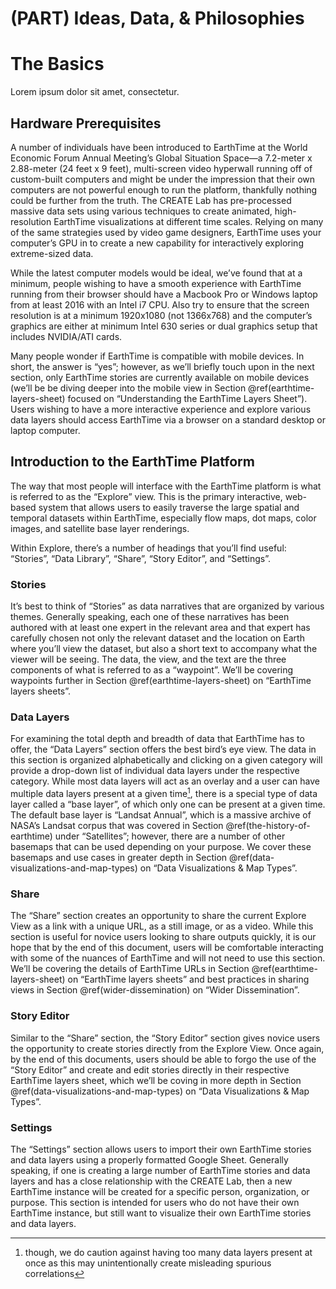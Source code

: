 # (PART) Ideas, Data, & Philosophies {-} 

# The Basics

Lorem ipsum dolor sit amet, consectetur.

## Hardware Prerequisites

A number of individuals have been introduced to EarthTime at the World Economic Forum Annual Meeting’s Global Situation Space—a 7.2-meter x 2.88-meter (24 feet x 9 feet), multi-screen video hyperwall running off of custom-built computers and might be under the impression that their own computers are not powerful enough to run the platform, thankfully nothing could be further from the truth. The CREATE Lab has pre-processed massive data sets using various techniques to create animated, high-resolution EarthTime visualizations at different time scales. Relying on many of the same strategies used by video game designers, EarthTime uses your computer’s GPU in to create a new capability for interactively exploring extreme-sized data.

While the latest computer models would be ideal, we’ve found that at a minimum, people wishing to have a smooth experience with EarthTime running from their browser should have a Macbook Pro or Windows laptop from at least 2016 with an Intel i7 CPU. Also try to ensure that the screen resolution is at a minimum 1920x1080 (not 1366x768) and the computer’s graphics are either at minimum Intel 630 series or dual graphics setup that includes NVIDIA/ATI cards.

Many people wonder if EarthTime is compatible with mobile devices. In short, the answer is “yes”; however, as we’ll briefly touch upon in the next section, only EarthTime stories are currently available on mobile devices (we’ll be be diving deeper into the mobile view in Section \@ref(earthtime-layers-sheet) focused on “Understanding the EarthTime Layers Sheet”). Users wishing to have a more interactive experience and explore various data layers should access EarthTime via a browser on a standard desktop or laptop computer. 

## Introduction to the EarthTime Platform

The way that most people will interface with the EarthTime platform is what is referred to as the “Explore” view. This is the primary interactive, web-based system that allows users to easily traverse the large spatial and temporal datasets within EarthTime, especially flow maps, dot maps, color images, and satellite base layer renderings. 

Within Explore, there’s a number of headings that you’ll find useful: “Stories”, “Data Library”, “Share”, “Story Editor”, and “Settings”.

### Stories {-} 

It’s best to think of “Stories” as data narratives that are organized by various themes. Generally speaking, each one of these narratives has been authored with at least one expert in the relevant area and that expert has carefully chosen not only the relevant dataset and the location on Earth where you’ll view the dataset, but also a short text to accompany what the viewer will be seeing. The data, the view, and the text are the three components of what is referred to as a “waypoint”.  We’ll be covering waypoints further in Section \@ref(earthtime-layers-sheet) on “EarthTime layers sheets”.

### Data Layers {-} 

For examining the total depth and breadth of data that EarthTime has to offer, the “Data Layers” section offers the best bird’s eye view. The data in this section is organized alphabetically and clicking on a given category will provide a drop-down list of individual data layers under the respective category. While most data layers will act as an overlay and a user can have multiple data layers present at a given time^[though, we do caution against having too many data layers present at once as this may unintentionally create misleading spurious correlations], there is a special type of data layer called a “base layer”, of which only one can be present at a given time. The default base layer is “Landsat Annual”, which is a massive archive of NASA’s Landsat corpus that was covered in Section \@ref(the-history-of-earthtime) under "Satellites"; however, there are a number of other basemaps that can be used depending on your purpose. We cover these basemaps and use cases in greater depth in Section \@ref(data-visualizations-and-map-types) on "Data Visualizations & Map Types".

### Share {-}

The “Share” section creates an opportunity to share the current Explore View as a link with a unique URL, as a still image, or as a video. While this section is useful for novice users looking to share outputs quickly, it is our hope that by the end of this document, users will be comfortable interacting with some of the nuances of EarthTime and will not need to use this section. We’ll be covering the details of EarthTime URLs in Section \@ref(earthtime-layers-sheet) on “EarthTime layers sheets” and best practices in sharing views in Section \@ref(wider-dissemination) on “Wider Dissemination”.

### Story Editor {-}

Similar to the “Share” section, the “Story Editor” section gives novice users the opportunity to create stories directly from the Explore View. Once again, by the end of this documents, users should be able to forgo the use of the “Story Editor” and create and edit stories directly in their respective EarthTime layers sheet, which we’ll be coving in more depth in Section \@ref(data-visualizations-and-map-types) on "Data Visualizations & Map Types".

### Settings {-}

The “Settings” section allows users to import their own EarthTime stories and data layers using a properly formatted Google Sheet. Generally speaking, if one is creating a large number of EarthTime stories and data layers and has a close relationship with the CREATE Lab, then a new EarthTime instance will be created for a specific person, organization, or purpose. This section is intended for users who do not have their own EarthTime instance, but still want to visualize their own EarthTime stories and data layers.